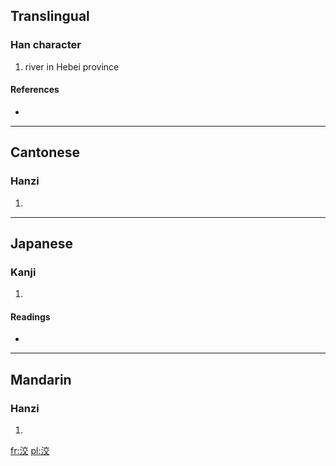 ==Translingual==

===Han character===
{{Han char|rn=85|rad=水|as=06|sn=9|four=3014<sub>8</sub>|canj=水卜金大 (EYCK)}}

# river in Hebei province

====References====
* {{Han ref|kx=0621.180|dkj=17399|dj=1017.100|hdz=31615.060|uh=6D28|ud=27944|bh=CF6D|bd=53101}}

----

==Cantonese==

===Hanzi===
{{yue-hanzi|jyut=|y=ngaau4}}

# {{defn|lang=yue|sort=水06}}

----

==Japanese==

===Kanji===
{{ja-kanji|grade=|rs=水06}}

# {{defn|lang=ja|sort=水06}}

====Readings====
* {{ja-readings|on=[[こう]] (kō), [[きょう]] (kyō)|kun=}}

----

==Mandarin==

===Hanzi===
{{cmn-hanzi|pin=[[xiáo]] ([[xiao2]]), [[yì]] ([[yi4]])|wg=hsiao<sup>2</sup>, i<sup>4</sup>}}

# {{defn|lang=cmn|sort=水06}}

[[fr:洨]]
[[pl:洨]]